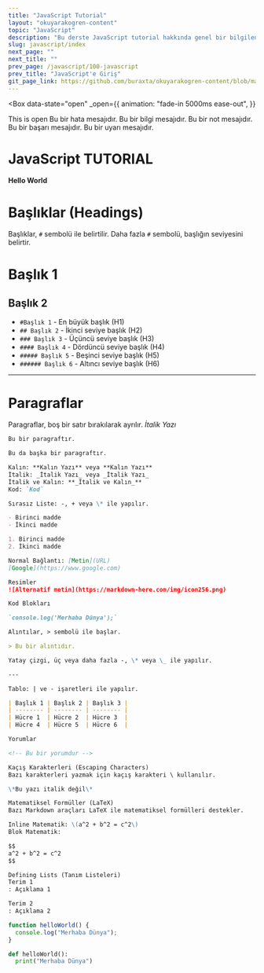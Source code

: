 ```yaml
---
title: "JavaScript Tutorial"
layout: "okuyarakogren-content"
topic: "JavaScript"
description: "Bu derste JavaScript tutorial hakkında genel bir bilgilendirme yapılmaktadır."
slug: javascript/index
next_page: ""
next_title: ""
prev_page: /javascript/100-javascript
prev_title: "JavaScript'e Giriş"
git_page_link: https://github.com/buraxta/okuyarakogren-content/blob/master/300-javascript/index.mdx
---
```


<Box
  data-state="open"
  _open={{
    animation: "fade-in 5000ms ease-out",
  }}
>
  This is open
</Box>
<Alert type="danger">Bu bir hata mesajıdır.</Alert>
<Alert type="info">Bu bir bilgi mesajıdır.</Alert>
<Alert type="note">Bu bir not mesajıdır.</Alert>
<Alert type="tip">Bu bir başarı mesajıdır.</Alert>
<Alert type="warning">Bu bir uyarı mesajıdır.</Alert>

# JavaScript TUTORIAL

**Hello World**

# Başlıklar (Headings)

Başlıklar, `#` sembolü ile belirtilir. Daha fazla `#` sembolü, başlığın seviyesini belirtir.

# Başlık 1

## Başlık 2

- `#Başlık 1` - En büyük başlık (H1)
- `## Başlık 2` - İkinci seviye başlık (H2)
- `### Başlık 3` - Üçüncü seviye başlık (H3)
- `#### Başlık 4` - Dördüncü seviye başlık (H4)
- `##### Başlık 5` - Beşinci seviye başlık (H5)
- `###### Başlık 6` - Altıncı seviye başlık (H6)

---

# Paragraflar

Paragraflar, boş bir satır bırakılarak ayrılır.
_İtalik Yazı_

```markdown
Bu bir paragraftır.

Bu da başka bir paragraftır.

Kalın: **Kalın Yazı** veya **Kalın Yazı**
İtalik: _İtalik Yazı_ veya _İtalik Yazı_
İtalik ve Kalın: **_İtalik ve Kalın_**
Kod: `Kod`

Sırasız Liste: -, + veya \* ile yapılır.

- Birinci madde
- İkinci madde

1. Birinci madde
2. İkinci madde

Normal Bağlantı: [Metin](URL)
[Google](https://www.google.com)

Resimler
![Alternatif metin](https://markdown-here.com/img/icon256.png)

Kod Blokları

`console.log('Merhaba Dünya');`

Alıntılar, > sembolü ile başlar.

> Bu bir alıntıdır.

Yatay çizgi, üç veya daha fazla -, \* veya \_ ile yapılır.

---

Tablo: | ve - işaretleri ile yapılır.

| Başlık 1 | Başlık 2 | Başlık 3 |
| -------- | -------- | -------- |
| Hücre 1  | Hücre 2  | Hücre 3  |
| Hücre 4  | Hücre 5  | Hücre 6  |

Yorumlar

<!-- Bu bir yorumdur -->

Kaçış Karakterleri (Escaping Characters)
Bazı karakterleri yazmak için kaçış karakteri \ kullanılır.

\*Bu yazı italik değil\*

Matematiksel Formüller (LaTeX)
Bazı Markdown araçları LaTeX ile matematiksel formülleri destekler.

Inline Matematik: \(a^2 + b^2 = c^2\)
Blok Matematik:

$$
a^2 + b^2 = c^2
$$

Defining Lists (Tanım Listeleri)
Terim 1
: Açıklama 1

Terim 2
: Açıklama 2
```

```javascript
function helloWorld() {
  console.log("Merhaba Dünya");
}
```

```python
def helloWorld():
  print("Merhaba Dünya")

```
